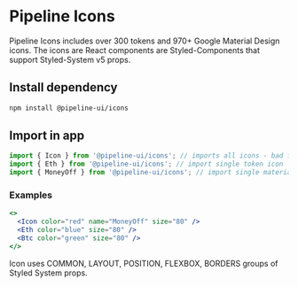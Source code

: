 # Pipeline Icons

Pipeline Icons includes over 300 tokens and 970+ Google Material Design icons. The icons are React components are Styled-Components that support Styled-System v5 props.

## Install dependency

```bash
npm install @pipeline-ui/icons
```

## Import in app

```jsx
import { Icon } from '@pipeline-ui/icons'; // imports all icons - bad for bundle size
import { Eth } from '@pipeline-ui/icons'; // import single token icon
import { MoneyOff } from '@pipeline-ui/icons'; // import single material design icon
```

### Examples


<Icon color="red" name="MoneyOff" size="80" />
<Eth color="blue" size="80" />
<Btc color="green" size="80" />


```jsx
<>
  <Icon color="red" name="MoneyOff" size="80" />
  <Eth color="blue" size="80" />
  <Btc color="green" size="80" />
</>
```
Icon uses COMMON, LAYOUT, POSITION, FLEXBOX, BORDERS groups of Styled System props.